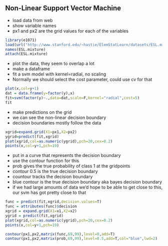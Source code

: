 ## Non-Linear Support Vector Machine

* load data from web
* show variable names
* px1 and px2 are the grid values for each of the variables

```r
library(e1071)
load(url("http://www.stanford.edu/~hastie/ElemStatLearn/datasets/ESL.mixture.rda"))
names(ESL.mixture)
attach(ESL.mixture)
```

* plot the data, they seem to overlap a lot
* make a dataframe
* fit a svm model with kernel=radial, no scaling
* Normally we should select the cost parameter, could use cv for that

```r
plot(x,col=y+1)
dat = data.frame(y=factor(y),x)
fit=svm(factor(y)~.,data=dat,scale=F,kernel="radial",cost=5)
fit
```

* make predictions on the grid
* we can see the non-linear decision boundary
* decision boundaries mostly follow the data

```r
xgrid=expand.grid(X1=px1,X2=px2)
ygrid=predict(fit,xgrid)
plot(xgrid,col=as.numeric(ygrid),pch=20,cex=0.2)
points(x,col=y+1,pch=19)
```

* put in a curve that represents the decision boundary
* use the contour function for this
* prob gives the true probability of class 1 at the gridpoints
* contour 0.5 is the true decision boundary
* countour tracks the decision boundary
* blue contour is the true decision boundary aka bayes decision boundary
* if we had large amounts of data we'd hope to be able to get close to this, our svm has got pretty close to that

```r
func = predict(fit,xgrid,decision.values=T)
func = attributes(func)$decision
xgrid = expand.grid(X1=x1,X2=x2)
ygrid = predict(fit,xgrid)
plot(xgrid,col=as.numeric(ygrid),pch=20,cex=0.2)
points(x,col=y+1,pch=19)

contour(px1,px2,matrix(func,69,99),level=0,add=T)
contour(px1,px2,matrix(prob,69,99),level=0.5,add=T,col="blue",lwd=2)
```

